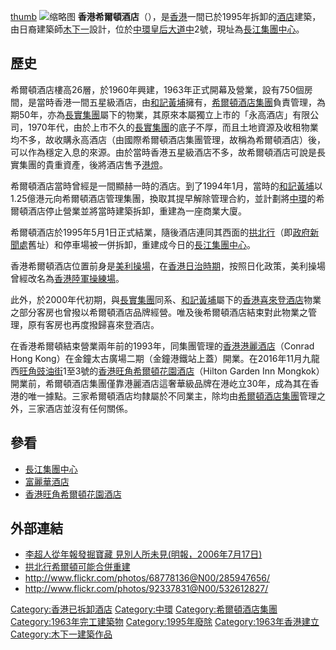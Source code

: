 [[file:Hong_Kong_Hilton_Hotel.jpg|thumb]]
[[File:USS_Everett_F._Larson_(DD-830)_at_Hong_Kong_in_1969.jpg|缩略图]]
'''香港希爾頓酒店'''（{{lang-en|Hilton Hotel Hong Kong}}），是[[香港|香港]]一間已於1995年拆卸的[[酒店|酒店]]建築，由日裔建築師[[木下一|木下一]]設計，位於[[中環|中環]][[皇后大道中|皇后大道中]]2號，現址為[[長江集團中心|長江集團中心]]。

==歷史==
希爾頓酒店樓高26層，於1960年興建，1963年正式開幕及營業，設有750個房間，是當時香港一間五星級酒店，由[[和記黃埔|和記黃埔]]擁有，[[希爾頓酒店集團|希爾頓酒店集團]]負責管理，為期50年，亦為[[長實集團|長實集團]]屬下的物業，其原來本屬獨立上市的「永高酒店」有限公司，1970年代，由於上市不久的[[長實集團|長實集團]]的底子不厚，而且土地資源及收租物業均不多，故收購永高酒店（由國際希爾頓酒店集團管理，故稱為希爾頓酒店）後，可以作為穩定入息的來源。由於當時香港五星級酒店不多，故希爾頓酒店可說是長實集團的貴重資產，後將酒店售予[[港燈|港燈]]。

希爾頓酒店當時曾經是一間顯赫一時的酒店。到了1994年1月，當時的[[和記黃埔|和記黃埔]]以1.25億港元向希爾頓酒店管理集團，換取其提早解除管理合約，並計劃將[[中環|中環]]的希爾頓酒店停止營業並將當時建築拆卸，重建為一座商業大廈。

希爾頓酒店於1995年5月1日正式結業，隨後酒店連同其西面的[[拱北行|拱北行]]（即[[政府新聞處|政府新聞處]]舊址）和停車場被一併拆卸，重建成今日的[[長江集團中心|長江集團中心]]。

香港希爾頓酒店位置前身是[[美利操場|美利操場]]，在[[香港日治時期|香港日治時期]]，按照日化政策，美利操場曾經改名為[https://web.archive.org/web/20070318130156/http://www.lcsd.gov.hk/CE/Museum/Monument/b5/trails_central1.php?tid=3 香港陸軍操練場]。

此外，於2000年代初期，與[[長實集團|長實集團]]同系、[[和記黃埔|和記黃埔]]屬下的[[香港喜來登酒店|香港喜來登酒店]]物業之部分客房也曾撥以希爾頓酒店品牌經營。唯及後希爾頓酒店結束對此物業之管理，原有客房也再度撥歸喜來登酒店。

在香港希爾頓結束營業兩年前的1993年，同集團管理的[[香港港麗酒店|香港港麗酒店]]（Conrad Hong Kong）在金鐘太古廣場二期（金鐘港鐵站上蓋）開業。在2016年11月九龍西[[旺角|旺角]][[豉油街|豉油街]]1至3號的[[香港旺角希爾頓花園酒店|香港旺角希爾頓花園酒店]]（Hilton Garden Inn Mongkok）開業前，希爾頓酒店集團僅靠港麗酒店這奢華級品牌在港屹立30年，成為其在香港的唯一據點。三家希爾頓酒店均隸屬於不同業主，除均由[[希爾頓酒店集團|希爾頓酒店集團]]管理之外，三家酒店並沒有任何關係。

==參看==
*[[長江集團中心|長江集團中心]]
*[[富麗華酒店|富麗華酒店]]
*[[香港旺角希爾頓花園酒店|香港旺角希爾頓花園酒店]]

==外部連結==
*[http://www.mpfinance.com/htm/Finance/20060717/Daily/ec_ecq1.htm 李超人從年報發掘寶藏 見別人所未見(明報，2006年7月17日)]
*[https://web.archive.org/web/20061208034928/http://www.gaogo.com/f_cate/f04_topic/f4_006.htm 拱北行希爾頓可能合併重建]
*http://www.flickr.com/photos/68778136@N00/285947656/
*http://www.flickr.com/photos/92337831@N00/532612827/

{{希爾頓酒店集團}}
[[Category:香港已拆卸酒店|Category:香港已拆卸酒店]]
[[Category:中環|Category:中環]]
[[Category:希爾頓酒店集團|Category:希爾頓酒店集團]]
[[Category:1963年完工建築物|Category:1963年完工建築物]]
[[Category:1995年廢除|Category:1995年廢除]]
[[Category:1963年香港建立|Category:1963年香港建立]]
[[Category:木下一建築作品|Category:木下一建築作品]]